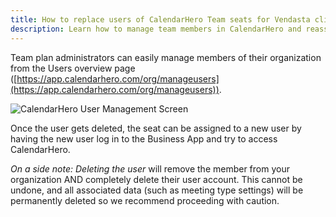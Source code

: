 ```yaml
---
title: How to replace users of CalendarHero Team seats for Vendasta clients
description: Learn how to manage team members in CalendarHero and reassign seats
---
```


Team plan administrators can easily manage members of their organization from the Users overview page ([https://app.calendarhero.com/org/manageusers](https://app.calendarhero.com/org/manageusers)).

![CalendarHero User Management Screen](./img/calendarhero/calendarhero-team-seats-user-management.png)

Once the user gets deleted, the seat can be assigned to a new user by having the new user log in to the Business App and try to access CalendarHero.

*On a side note: Deleting the user* will remove the member from your organization AND completely delete their user account. This cannot be undone, and all associated data (such as meeting type settings) will be permanently deleted so we recommend proceeding with caution.
